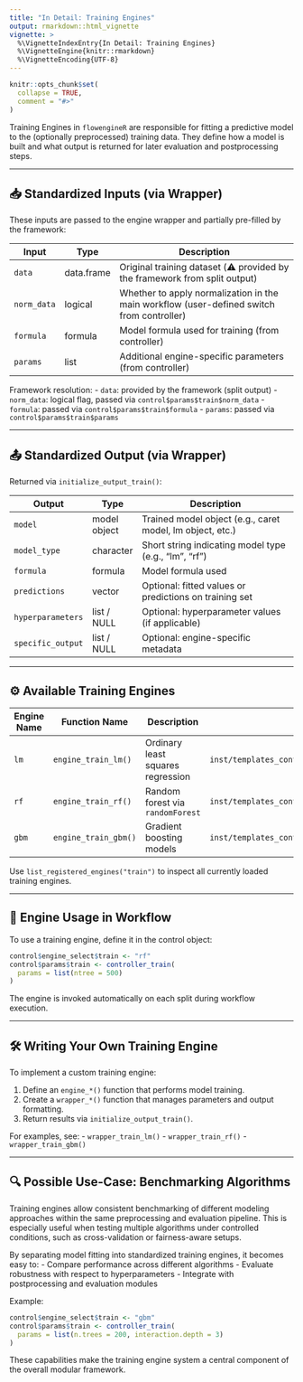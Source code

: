 ```yaml
---
title: "In Detail: Training Engines"
output: rmarkdown::html_vignette
vignette: >
  %\VignetteIndexEntry{In Detail: Training Engines}
  %\VignetteEngine{knitr::rmarkdown}
  %\VignetteEncoding{UTF-8}
---
```


```r
knitr::opts_chunk$set(
  collapse = TRUE,
  comment = "#>"
)
```

Training Engines in `flowengineR` are responsible for fitting a predictive model to the (optionally preprocessed) training data. They define how a model is built and what output is returned for later evaluation and postprocessing steps.

---

## 📥 Standardized Inputs (via Wrapper)
These inputs are passed to the engine wrapper and partially pre-filled by the framework:

| Input         | Type        | Description                                                                 |
|---------------|-------------|-----------------------------------------------------------------------------|
| `data`        | data.frame  | Original training dataset (⚠️ provided by the framework from split output) |
| `norm_data`   | logical     | Whether to apply normalization in the main workflow (user-defined switch from controller)  |
| `formula`     | formula     | Model formula used for training (from controller)                    |
| `params`      | list        | Additional engine-specific parameters (from controller)                   |

Framework resolution:
- `data`: provided by the framework (split output)
- `norm_data`: logical flag, passed via `control$params$train$norm_data`
- `formula`: passed via `control$params$train$formula`
- `params`: passed via `control$params$train$params`

---

## 📤 Standardized Output (via Wrapper)
Returned via `initialize_output_train()`:

| Output            | Type         | Description                                                                  |
|-------------------|--------------|------------------------------------------------------------------------------|
| `model`           | model object | Trained model object (e.g., caret model, lm object, etc.)                   |
| `model_type`      | character    | Short string indicating model type (e.g., "lm", "rf")                      |
| `formula`         | formula      | Model formula used                                                           |
| `predictions`     | vector       | Optional: fitted values or predictions on training set                      |
| `hyperparameters` | list / NULL  | Optional: hyperparameter values (if applicable)                             |
| `specific_output` | list / NULL  | Optional: engine-specific metadata                                          |

---

## ⚙️ Available Training Engines

| Engine Name  | Function Name                 | Description                      | Template Path                                                 | Detail Page |
|--------------|-------------------------------|----------------------------------|----------------------------------------------------------------|--------------|
| `lm`         | `engine_train_lm()`           | Ordinary least squares regression | `inst/templates_control/2_a_template_control_train_lm.R`       | [📄](detail_engine_train_lm.html) |
| `rf`         | `engine_train_rf()`           | Random forest via `randomForest` | `inst/templates_control/2_a_template_control_train_rf.R`       | [📄](detail_engine_train_rf.html) |
| `gbm`        | `engine_train_gbm()`          | Gradient boosting models         | `inst/templates_control/2_a_template_control_train_gbm.R`      | [📄](detail_engine_train_gbm.html) |

Use `list_registered_engines("train")` to inspect all currently loaded training engines.

---

## 🧩 Engine Usage in Workflow
To use a training engine, define it in the control object:

```r
control$engine_select$train <- "rf"
control$params$train <- controller_train(
  params = list(ntree = 500)
)
```

The engine is invoked automatically on each split during workflow execution.

---

## 🛠️ Writing Your Own Training Engine

To implement a custom training engine:

1. Define an `engine_*()` function that performs model training.
2. Create a `wrapper_*()` function that manages parameters and output formatting.
3. Return results via `initialize_output_train()`.

For examples, see:
- `wrapper_train_lm()`
- `wrapper_train_rf()`
- `wrapper_train_gbm()`

---

## 🔍 Possible Use-Case: Benchmarking Algorithms

Training engines allow consistent benchmarking of different modeling approaches within the same preprocessing and evaluation pipeline. This is especially useful when testing multiple algorithms under controlled conditions, such as cross-validation or fairness-aware setups.

By separating model fitting into standardized training engines, it becomes easy to:
- Compare performance across different algorithms
- Evaluate robustness with respect to hyperparameters
- Integrate with postprocessing and evaluation modules

Example:
```r
control$engine_select$train <- "gbm"
control$params$train <- controller_train(
  params = list(n.trees = 200, interaction.depth = 3)
)
```

These capabilities make the training engine system a central component of the overall modular framework.
